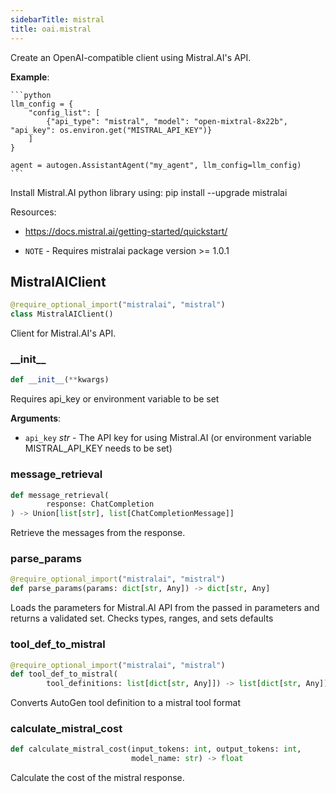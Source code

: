 ```yaml
---
sidebarTitle: mistral
title: oai.mistral
---
```


Create an OpenAI-compatible client using Mistral.AI's API.

**Example**:

    ```python
    llm_config = {
        "config_list": [
            {"api_type": "mistral", "model": "open-mixtral-8x22b", "api_key": os.environ.get("MISTRAL_API_KEY")}
        ]
    }

    agent = autogen.AssistantAgent("my_agent", llm_config=llm_config)
    ```
  
  Install Mistral.AI python library using: pip install --upgrade mistralai
  
  Resources:
  - https://docs.mistral.ai/getting-started/quickstart/
  
- `NOTE` - Requires mistralai package version >= 1.0.1

## MistralAIClient

```python
@require_optional_import("mistralai", "mistral")
class MistralAIClient()
```

Client for Mistral.AI's API.

### \_\_init\_\_

```python
def __init__(**kwargs)
```

Requires api_key or environment variable to be set

**Arguments**:

- `api_key` _str_ - The API key for using Mistral.AI (or environment variable MISTRAL_API_KEY needs to be set)

### message\_retrieval

```python
def message_retrieval(
        response: ChatCompletion
) -> Union[list[str], list[ChatCompletionMessage]]
```

Retrieve the messages from the response.

### parse\_params

```python
@require_optional_import("mistralai", "mistral")
def parse_params(params: dict[str, Any]) -> dict[str, Any]
```

Loads the parameters for Mistral.AI API from the passed in parameters and returns a validated set. Checks types, ranges, and sets defaults

### tool\_def\_to\_mistral

```python
@require_optional_import("mistralai", "mistral")
def tool_def_to_mistral(
        tool_definitions: list[dict[str, Any]]) -> list[dict[str, Any]]
```

Converts AutoGen tool definition to a mistral tool format

### calculate\_mistral\_cost

```python
def calculate_mistral_cost(input_tokens: int, output_tokens: int,
                           model_name: str) -> float
```

Calculate the cost of the mistral response.

